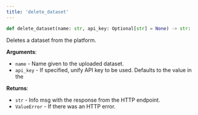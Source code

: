 ```yaml
---
title: 'delete_dataset'
---
```


```python
def delete_dataset(name: str, api_key: Optional[str] = None) -> str:
```

Deletes a dataset from the platform.

**Arguments**:

- `name` - Name given to the uploaded dataset.
- `api_key` - If specified, unify API key to be used. Defaults to the value in the



**Returns**:

- `str` - Info msg with the response from the HTTP endpoint.
- `ValueError` - If there was an HTTP error.